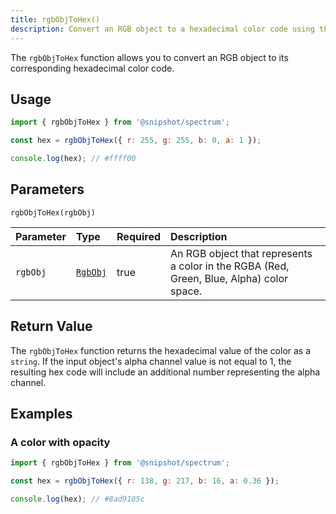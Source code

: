 ```yaml
---
title: rgbObjToHex()
description: Convert an RGB object to a hexadecimal color code using the Spectrum library
---
```



[<Icon name="github" size='1.5rem' color="var(--github-icon-color)" />](https://github.com/Linkerin/spectrum/blob/main/src/methods/rgbObjToHex.ts)

The `rgbObjToHex` function allows you to convert an RGB object to its corresponding hexadecimal color code.

## Usage

```js
import { rgbObjToHex } from '@snipshot/spectrum';

const hex = rgbObjToHex({ r: 255, g: 255, b: 0, a: 1 });

console.log(hex); // #ffff00
```

## Parameters

`rgbObjToHex(rgbObj)`

| Parameter | Type                           | Required | Description                                                                              |
| :-------- | :----------------------------- | :------- | :--------------------------------------------------------------------------------------- |
| `rgbObj`  | [`RgbObj`](/docs/types#rgbobj) | true     | An RGB object that represents a color in the RGBA (Red, Green, Blue, Alpha) color space. |

## Return Value

The `rgbObjToHex` function returns the hexadecimal value of the color as a `string`.
If the input object's alpha channel value is not equal to 1, the resulting hex code will
include an additional number representing the alpha channel.

## Examples

### A color with opacity

```js
import { rgbObjToHex } from '@snipshot/spectrum';

const hex = rgbObjToHex({ r: 138, g: 217, b: 16, a: 0.36 });

console.log(hex); // #8ad9105c
```
